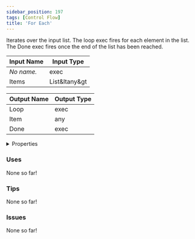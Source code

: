 ```yaml
---
sidebar_position: 197
tags: [Control Flow]
title: 'For Each'
---
```


Iterates over the input list. The loop exec fires for each element in the list. The Done exec fires once the end of the list has been reached.



<DocusaurusSvg />

| Input Name | Input Type |
|-----------|-----------|
| *No name.* | exec |
| Items | List&ltany&gt |

| Output Name | Output Type |
|-----------|-----------|
| Loop | exec |
| Item | any |
| Done | exec |


<details>
  <summary>Properties</summary>
  <div>
    <div>
    <table>
      <thead>
        <tr>
          <th>Is beta required?</th>
          <th>No</th>
        </tr>
        <tr>
          <th>Is this chip a trolling risk?</th>
          <th>No</th>
        </tr>
        <tr>
          <th>Is this chip a role assignment risk?</th>
          <th>No</th>
        </tr>
        <tr>
          <th>Chip UUID</th>
          <th>744e5311-6cc7-4130-962e-fe050a475d43</th>
        </tr>
        <tr>
          <th>Room availability</th>
          <th>Available everywhere</th>
        </tr>
      </thead>
    </table>
    </div>
  </div>
</details>

### Uses

None so far!

### Tips

None so far!

### Issues

None so far!